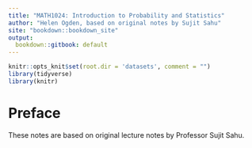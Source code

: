 ```yaml
---
title: "MATH1024: Introduction to Probability and Statistics"
author: "Helen Ogden, based on original notes by Sujit Sahu"
site: "bookdown::bookdown_site"
output:
  bookdown::gitbook: default
---
```


```r
knitr::opts_knit$set(root.dir = 'datasets', comment = "")
library(tidyverse)
library(knitr)
```

# Preface {-}

These notes are based on original lecture notes
by Professor Sujit Sahu.

